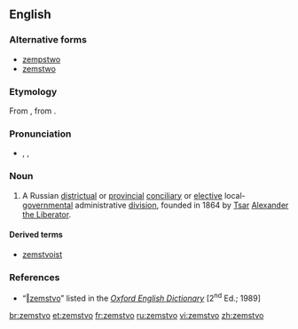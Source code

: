 ==English==

===Alternative forms===
* [[zempstwo]]
* [[zemstwo]]

{{wikipedia}}

===Etymology===
From {{etyl|ru|en}} {{term|sc=Cyrl|земство|tr=zémstvo|lang=ru}}, from {{term|sc=Cyrl|земля|tr=zemljá||land”, “country”, “[[Land#German|state]]|lang=ru}}.

===Pronunciation===
* {{a|RP}} {{enPR|zĕmsʹtvo}}, {{IPA|/ˈzɛmstvo/}}, {{X-SAMPA|/"zEmstvo/}}

===Noun===
{{en-noun|pl2=zemstva}}

# A Russian [[districtual]] or [[provincial]] [[conciliary]] or [[elective]] local-[[governmental]] administrative [[division]], founded in 1864 by [[tsar|Tsar]] [[w:Alexander II of Russia|Alexander the Liberator]].

====Derived terms====
* [[zemstvoist]]

===References===
* “<span class="plainlinks">[http://dictionary.oed.com/cgi/entry/50291053 ‖zemstvo]</span>” listed in the ''[[w:Oxford English Dictionary|Oxford English Dictionary]]'' [2<sup>nd</sup> Ed.; 1989]

[[br:zemstvo]]
[[et:zemstvo]]
[[fr:zemstvo]]
[[ru:zemstvo]]
[[vi:zemstvo]]
[[zh:zemstvo]]